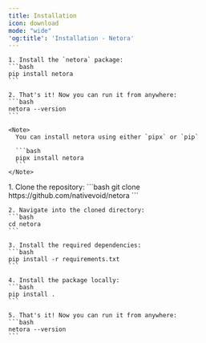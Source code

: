 ```yaml
---
title: Installation
icon: download
mode: "wide"
'og:title': 'Installation - Netora'
---
```


<Tabs>
  <Tab title="PyPI (pip)">

    1. Install the `netora` package:
    ```bash
    pip install netora
    ```

    2. That's it! Now you can run it from anywhere:
    ```bash
    netora --version
    ```

    <Note>    
      You can install netora using either `pipx` or `pip`

      ```bash
      pipx install netora
      ```
    </Note>

  </Tab>

  <Tab title="GitHub">
    1. Clone the repository:
    ```bash
    git clone https://github.com/nativevoid/netora
    ```

    2. Navigate into the cloned directory:
    ```bash
    cd netora
    ```

    3. Install the required dependencies:
    ```bash
    pip install -r requirements.txt
    ```
    
    4. Install the package locally:
    ```bash
    pip install .
    ```

    5. That's it! Now you can run it from anywhere:
    ```bash
    netora --version
    ```

  </Tab>
</Tabs>